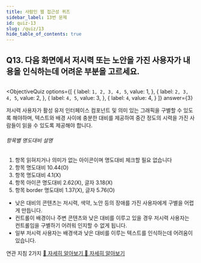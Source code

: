 ```yaml
---
title: 사람인 웹 접근성 퀴즈
sidebar_label: 13번 문제
id: quiz-13
slug: /quiz/13
hide_table_of_contents: true
---
```


## Q13. 다음 화면에서 저시력 또는 노안을 가진 사용자가 내용을 인식하는데 어려운 부분을 고르세요.


<FigureBox>
  <img src={useBaseUrl("/img/a11y/quiz-contrast.png")} alt="" />
</FigureBox>

<ObjectiveQuiz
  options={[
    {
      label: `1, 2, 3, 4, 5`,
      value: 1,
    },
    {
      label: `2, 3, 4, 5`,
      value: 2,
    },
    {
      label: `4, 5`,
      value: 3,
    },
    {
      label: `4`,
      value: 4,
    }
  ]}
  answer={3}
>
  <Correct>
    <p>저시력 사용자가 활성 유저 인터페이스 컴포넌트 및 의미 있는 그래픽을 구별할 수 있도록 해야하며, 텍스트와 배경 사이에 충분한 대비를 제공하여 중간 정도의 시력을 가진 사람들이 읽을 수 있도록 제공해야 합니다.</p>
    <h6>항목별 명도대비 설명</h6>
    <ol>
      <li>항목 읽혀지거나 의미가 없는 아이콘이며 명도대비 체크할 필요 없습니다</li>
      <li>항목 명도대비 10.44(O)</li>
      <li>항목 명도대비 4.1(X)</li>
      <li>항목 아이콘 명도대비 2.62(X), 글자 3.18(X)</li>
      <li>항목 border 명도대비 1.37(X), 글자 5.76(O)</li>
    </ol>
  </Correct>
  <ul>
    <li>낮은 대비의 콘텐츠는 저시력, 색약, 노안 등의 장애를 가진 사용자에게 구별을 어렵게 만듭니다.</li>
    <li>컨트롤이 배경이나 주변 콘텐츠와 낮은 대비를 이루고 있을 경우 저시력 사용자는 컨트롤임을 구별하기 어려워 인지할 수 없게 됩니다.</li>
    <li>일부 저시력 사용자는 배경색과 낮은 대비를 이루는 텍스트를 인식하는데 어려움이 있습니다.</li>
  </ul>
  <p>
    연관 지침 2가지
    <a href="https://sri-fe1.notion.site/a70d0cf66d7f48e68307f1749614f65c">
    🔎 자세히 알아보기
    </a>
    <a href="https://sri-fe1.notion.site/a13805c62b74442abe8e0e6b8d48abb5">
    🔎 자세히 알아보기
    </a>
  </p>
  
</ObjectiveQuiz>
